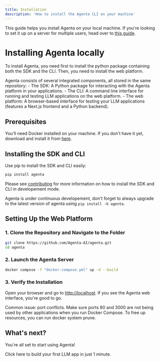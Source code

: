 ```yaml
---
title: Installation
description: 'How to install the Agenta CLI on your machine'
---
```


<Note> This guide helps you install Agenta on your local machine. If you're looking to set it up on a server for multiple users, head over to [this guide](/self-host/host-remotely). </Note>

# Installing Agenta locally
To install Agenta, you need first to install the python package containing both the SDK and the CLI. Then, you need to install the web platform.

<Accordion title="What's Inside Agenta">
Agenta consists of several integrated components, all stored in the same repository:
- The SDK: A Python package for interacting with the Agenta platform in your applications.
- The CLI: A command line interface for running and testing LLM applications on the web platform.
- The web platform: A browser-based interface for testing your LLM applications (features a Next.js frontend and a Python backend).
</Accordion>

## Prerequisites

You'll need Docker installed on your machine. If you don't have it yet, download and install it from [here](https://docs.docker.com/get-docker/).


## Installing the SDK and CLI

Use pip to install the SDK and CLI easily:

```bash
pip install agenta
```

<Info>Please see [contributing](/contributing/development-mode) for more information on how to install the SDK and CLI in developement mode.</Info>

<Tip>Agenta is under continuous developement, don't forget to always upgrade to the latest version of agenta using `pip install -U agenta`.</Tip>

## Setting Up the Web Platform

### 1. Clone the Repository and Navigate to the Folder

```bash
git clone https://github.com/Agenta-AI/agenta.git
cd agenta
```

### 2. Launch the Agenta Server

```bash
docker compose -f "docker-compose.yml" up -d --build
```

### 3. Verify the Installation

Open your browser and go to [http://localhost](http://localhost). If you see the Agenta web interface, you're good to go.


<Warning> Common issue: port conflicts. Make sure ports 80 and 3000 are not being used by other applications when you run Docker Compose. To free up resources, you can run docker system prune. </Warning>

## What's next?
You're all set to start using Agenta!

<Card title="Well Done!" icon="check" iconType="duotone" color="#29B772" href="/quickstart/getting-started-ui">
Click here to build your first LLM app in just 1 minute.
</Card>